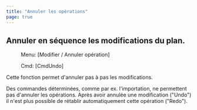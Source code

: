 ```yaml
---
title: "Annuler les opérations"
page: true
---
```

## Annuler en s&#233;quence les modifications du plan.
 <Menu> Menu: [Modifier / Annuler opération] </Menu> 
 <Menu> Cmd: [CmdUndo] </Menu> 

Cette fonction permet d&#39;annuler pas &#224; pas les modifications.

<Success>
Des commandes d&#233;termin&#233;es, comme par ex. l&#39;importation, ne permettent pas d&#39;annuler les op&#233;rations.
</Success>


<Warning>
Apr&#232;s avoir annul&#233;e une modification (&quot;Undo&quot;) il n&#39;est plus possible de r&#233;tablir automatiquement cette op&#233;ration (&quot;Redo&quot;).
</Warning>
